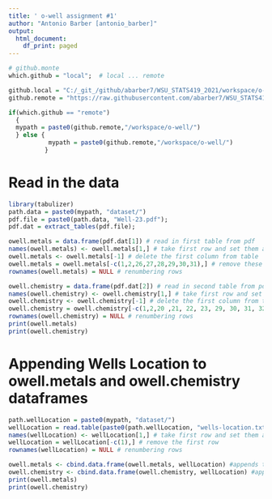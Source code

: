 ```yaml
---
title: ' o-well assignment #1'
author: "Antonio Barber [antonio_barber]"
output:
  html_document:
    df_print: paged
---
```

<style type="text/css">
.main-container {
  max-width: 1800px;
  margin-left: auto;
  margin-right: auto;
}
</style>
```r
# github.monte
which.github = "local";  # local ... remote 

github.local = "C:/_git_/github/abarber7/WSU_STATS419_2021/workspace/o-well";
github.remote = "https://raw.githubusercontent.com/abarber7/WSU_STATS419_2021/main/";

if(which.github == "remote")
  {
  mypath = paste0(github.remote,"/workspace/o-well/")
  } else {
           mypath = paste0(github.remote,"/workspace/o-well/")
          }
```

# Read in the data
```r
library(tabulizer)
path.data = paste0(mypath, "dataset/")
pdf.file = paste0(path.data, "Well-23.pdf");
pdf.dat = extract_tables(pdf.file);

owell.metals = data.frame(pdf.dat[1]) # read in first table from pdf
names(owell.metals) <- owell.metals[1,] # take first row and set them as column headers
owell.metals <- owell.metals[-1] # delete the first column from table
owell.metals = owell.metals[-c(1,2,26,27,28,29,30,31),] # remove these rows
rownames(owell.metals) = NULL # renumbering rows

owell.chemistry = data.frame(pdf.dat[2]) # read in second table from pdf
names(owell.chemistry) <- owell.chemistry[1,] # take first row and set them as column headers
owell.chemistry <- owell.chemistry[-1] # delete the first column from table
owell.chemistry = owell.chemistry[-c(1,2,20 ,21, 22, 23, 29, 30, 31, 32),] # remove these rows
rownames(owell.chemistry) = NULL # renumbering rows
print(owell.metals)
print(owell.chemistry)
```

# Appending Wells Location to owell.metals and owell.chemistry dataframes
```r
path.wellLocation = paste0(mypath, "dataset/")
wellLocation = read.table(paste0(path.wellLocation, "wells-location.txt"), sep = "|"); # read in the data from wells location txt file
names(wellLocation) <- wellLocation[1,] # take first row and set them as column headers
wellLocation = wellLocation[-c(1),] # remove the first row
rownames(wellLocation) = NULL # renumbering rows

owell.metals <- cbind.data.frame(owell.metals, wellLocation) #appends the two data frames
owell.chemistry <- cbind.data.frame(owell.chemistry, wellLocation) #appends the two data frames
print(owell.metals)
print(owell.chemistry)

```